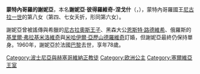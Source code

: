 {{Multiple issues|
{{Expand language|1=en|time=2020-11-26T02:02:44+00:00}}
{{Unreferenced|time=2020-11-26T02:02:44+00:00}}
}}
{{Infobox royalty
| name        = 蒙特內哥羅的謝妮亞
| image       = Princess Xenia of Montenegro.JPG
| birth_date  = {{birth date|1881|4|22|df=y}}
| birth_place = [[采蒂涅|采蒂涅]]
| death_date  = {{death date and age|1960|3|10|1881|4|22|df=y}}
| death_place = [[巴黎|巴黎]]
| house       = [[彼得羅維奇-涅戈什王朝|彼得羅維奇-涅戈什王朝]]
| father      = [[尼古拉一世_(蒙特內哥羅)|尼古拉一世]]
| mother      = [[米萊娜·武科蒂奇|米萊娜·武科蒂奇]]
| religion    = [[正教會|正教會]]
| signature   = Potpis princeze Ksenije.jpg
}}
'''蒙特內哥羅的謝妮亞'''，本名'''謝妮亞·彼得羅維奇-涅戈什'''（{{lang-sr|Ксенија Петровић Његош}}，{{bd|1881年|4月22日|1960年|3月10日}}），蒙特內哥羅國王[[尼古拉一世_(蒙特內哥羅)|尼古拉一世]]的第八女（第四、七女夭折，形同第六女）。

謝妮亞曾被謠傳與希臘的[[尼古拉奧斯_(希臘)|尼古拉奧斯王子]]、黑森大公[[恩斯特·路德維希_(黑森大公)|恩斯特·路德維希]]、俄羅斯的[[基里爾·弗拉基米洛維奇|基里爾·弗拉基米洛維奇]]與[[米哈伊尔·亚历山德罗维奇_(亚历山大三世之子)|米哈伊爾·亞歷山德羅維奇]]訂婚，但謝妮亞最終仍保持單身。1960年，謝妮亞於法國[[巴黎|巴黎]]去世，享年78歲。

[[Category:波士尼亞與赫塞哥維納正教徒|Category:波士尼亞與赫塞哥維納正教徒]]
[[Category:欧洲公主|Category:欧洲公主]]
[[Category:塞爾維亞王室|Category:塞爾維亞王室]]